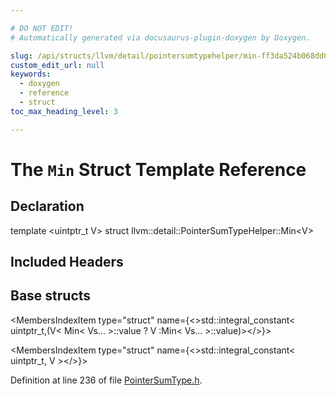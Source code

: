 ```yaml
---

# DO NOT EDIT!
# Automatically generated via docusaurus-plugin-doxygen by Doxygen.

slug: /api/structs/llvm/detail/pointersumtypehelper/min-ff3da524b068dd032e566ea1883afaf8
custom_edit_url: null
keywords:
  - doxygen
  - reference
  - struct
toc_max_heading_level: 3

---
```





# The `Min` Struct Template Reference

<DoxygenPage pluginConfig={pluginConfig}>



## Declaration

<CodeBlock>template &lt;uintptr&#95;t V&gt;
struct llvm::detail::PointerSumTypeHelper::Min&lt;V&gt;</CodeBlock>

## Included Headers

<IncludesList>
<IncludesListItem
  filePath="llvm/ADT/PointerSumType.h"
  permalink="/docs/api/files/include/include/llvm/include/llvm/adt/pointersumtype-h"
  isLocal="true" />
</IncludesList>

## Base structs

<MembersIndex>

<MembersIndexItem
  type="struct"
  name={<>std::integral&#95;constant&lt; uintptr&#95;t,(V&lt; Min&lt; Vs... &gt;::value ? V :Min&lt; Vs... &gt;::value)&gt;</>}>
</MembersIndexItem>

<MembersIndexItem
  type="struct"
  name={<>std::integral&#95;constant&lt; uintptr&#95;t, V &gt;</>}>
</MembersIndexItem>

</MembersIndex>


Definition at line 236 of file <a href="/docs/api/files/include/include/llvm/include/llvm/adt/pointersumtype-h">PointerSumType.h</a>.

</DoxygenPage>

